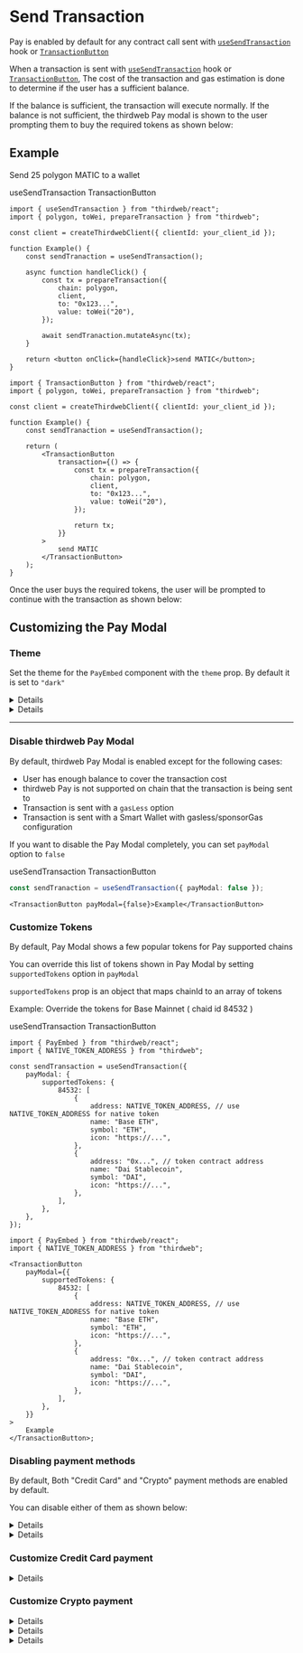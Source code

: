 
# Send Transaction

Pay is enabled by default for any contract call sent with [`useSendTransaction`](/references/typescript/v5/useSendTransaction) hook or [`TransactionButton`](/typescript/v5/react/components/TransactionButton)

When a transaction is sent with [`useSendTransaction`](/references/typescript/v5/useSendTransaction) hook or [`TransactionButton`](/typescript/v5/react/components/TransactionButton), The cost of the transaction and gas estimation is done to determine if the user has a sufficient balance.

If the balance is sufficient, the transaction will execute normally. If the balance is not sufficient, the thirdweb Pay modal is shown to the user prompting them to buy the required tokens as shown below:

<DocImage src={txPayModalImage} />

<div clasName="h-14" />

## Example

Send 25 polygon MATIC to a wallet

<Tabs defaultValue="tab-1">
	<TabsList>
		<TabsTrigger value="tab-1"> useSendTransaction </TabsTrigger>
		<TabsTrigger value="tab-2"> TransactionButton </TabsTrigger>
	</TabsList>

<TabsContent value="tab-1">

```tsx
import { useSendTransaction } from "thirdweb/react";
import { polygon, toWei, prepareTransaction } from "thirdweb";

const client = createThirdwebClient({ clientId: your_client_id });

function Example() {
	const sendTranaction = useSendTransaction();

	async function handleClick() {
		const tx = prepareTransaction({
			chain: polygon,
			client,
			to: "0x123...",
			value: toWei("20"),
		});

		await sendTranaction.mutateAsync(tx);
	}

	return <button onClick={handleClick}>send MATIC</button>;
}
```

 </TabsContent>

<TabsContent value="tab-2">

```tsx
import { TransactionButton } from "thirdweb/react";
import { polygon, toWei, prepareTransaction } from "thirdweb";

const client = createThirdwebClient({ clientId: your_client_id });

function Example() {
	const sendTranaction = useSendTransaction();

	return (
		<TransactionButton
			transaction={() => {
				const tx = prepareTransaction({
					chain: polygon,
					client,
					to: "0x123...",
					value: toWei("20"),
				});

				return tx;
			}}
		>
			send MATIC
		</TransactionButton>
	);
}
```

</TabsContent>
</Tabs>

Once the user buys the required tokens, the user will be prompted to continue with the transaction as shown below:

<DocImage src={txInProgressImage} />

## Customizing the Pay Modal

### Theme

Set the theme for the `PayEmbed` component with the `theme` prop. By default it is set to `"dark"`

<Details summary="dark / light">

#### TransactionButton

```ts
<TransactionButton theme="dark" > Example </TransactionButton>
```

#### useSendTransaction

```tsx
const sendTransaction = useSendTransaction({ payModal: { theme: "dark" } });
```

</Details>

<Details summary="Custom Theme">

You can pass a custom theme object of type [`Theme`](/references/typescript/v5/Theme) to the `theme` prop.

You can also import [`lightTheme`](/references/typescript/v5/lightTheme)
or [`darkTheme`](/references/typescript/v5/darkTheme)
functions to use a default light or dark theme as base and overrides parts of it.

```ts
import { lightTheme } from "thirdweb/react";

const customTheme = lightTheme({
	colors: {
		modalBg: "red",
	},
});
```

#### TransactionButton

```ts
<TransactionButton theme={customTheme} > Example </TransactionButton>
```

#### useSendTransaction

```tsx
const sendTransaction = useSendTransaction({
	payModal: { theme: { customTheme } },
});
```

</Details>

---

### Disable thirdweb Pay Modal

By default, thirdweb Pay Modal is enabled except for the following cases:

- User has enough balance to cover the transaction cost
- thirdweb Pay is not supported on chain that the transaction is being sent to
- Transaction is sent with a `gasLess` option
- Transaction is sent with a Smart Wallet with gasless/sponsorGas configuration

If you want to disable the Pay Modal completely, you can set `payModal` option to `false`

<Tabs defaultValue="tab-1">
	<TabsList>
		<TabsTrigger value="tab-1"> useSendTransaction </TabsTrigger>
		<TabsTrigger value="tab-2"> TransactionButton </TabsTrigger>
	</TabsList>

<TabsContent value="tab-1">

```ts
const sendTranaction = useSendTransaction({ payModal: false });
```

 </TabsContent>

<TabsContent value="tab-2">

```tsx
<TransactionButton payModal={false}>Example</TransactionButton>
```

</TabsContent>

</Tabs>

<div clasName="h-10" />

### Customize Tokens

By default, Pay Modal shows a few popular tokens for Pay supported chains

You can override this list of tokens shown in Pay Modal by setting `supportedTokens` option in `payModal`

`supportedTokens` prop is an object that maps chainId to an array of tokens

Example: Override the tokens for Base Mainnet ( chaid id 84532 )

<Tabs defaultValue="tab-1">
	<TabsList>
		<TabsTrigger value="tab-1"> useSendTransaction </TabsTrigger>
		<TabsTrigger value="tab-2"> TransactionButton </TabsTrigger>
	</TabsList>

<TabsContent value="tab-1">

```tsx
import { PayEmbed } from "thirdweb/react";
import { NATIVE_TOKEN_ADDRESS } from "thirdweb";

const sendTransaction = useSendTransaction({
	payModal: {
		supportedTokens: {
			84532: [
				{
					address: NATIVE_TOKEN_ADDRESS, // use NATIVE_TOKEN_ADDRESS for native token
					name: "Base ETH",
					symbol: "ETH",
					icon: "https://...",
				},
				{
					address: "0x...", // token contract address
					name: "Dai Stablecoin",
					symbol: "DAI",
					icon: "https://...",
				},
			],
		},
	},
});
```

 </TabsContent>

<TabsContent value="tab-2">

```tsx
import { PayEmbed } from "thirdweb/react";
import { NATIVE_TOKEN_ADDRESS } from "thirdweb";

<TransactionButton
	payModal={{
		supportedTokens: {
			84532: [
				{
					address: NATIVE_TOKEN_ADDRESS, // use NATIVE_TOKEN_ADDRESS for native token
					name: "Base ETH",
					symbol: "ETH",
					icon: "https://...",
				},
				{
					address: "0x...", // token contract address
					name: "Dai Stablecoin",
					symbol: "DAI",
					icon: "https://...",
				},
			],
		},
	}}
>
	Example
</TransactionButton>;
```

</TabsContent>

</Tabs>

### Disabling payment methods

By default, Both "Credit Card" and "Crypto" payment methods are enabled by default.

You can disable either of them as shown below:

<Details summary="Disable Crypto payment">
	<CodeTab payModalCode={`{ buyWithCrypto: false }`} />
</Details>

<Details summary="Disable Credit Card payment">
	<CodeTab payModalCode={`{ buyWithFiat: false }`} />
</Details>

### Customize Credit Card payment

<Details summary="Enable Test Mode" >

Test mode allows you to test the credit card payment flow without actually making a payment using a test card.

<CodeTab payModalCode={`{ buyWithFiat: { testMode: true } }`} />

</Details>

### Customize Crypto payment

<Details  summary="Set a ERC-20 token as default token for payment"  >

Example: Set USDC on polygon as default token for crypto payment

<CodeTab
	payModalCode={`\
{
	buyWithCrypto: {
		prefillSource: {
			token: {
				address: "0x3c499c542cEF5E3811e1192ce70d8cC03d5c3359",
				name: "USD Coin",
				symbol: "USDC",
				icon: "...", // optional
			},
			chain: polygon,
		},
	},
}`}
/>

</Details>

<Details  summary="Set a Native token as default token for payment"  >

Example: Set Base Mainnet native token as default source token for crypto payment

<CodeTab
	payModalCode={`{
	buyWithCrypto: {
		prefillSource: {
			chain: base,
		},
	},
}`}
/>

</Details>

<Details  summary="Set a payment token and disable token/chain selection"  >

Example: Set Base Mainnet native token as default source token for crypto payment and disable selecting any other token

<CodeTab
	payModalCode={`{
	buyWithCrypto: {
		prefillSource: {
			chain: base,
		},
		allowEdits: {
			token: false, // disable selecting source token
			chain: false, // disable selecting source chain
		},
	},
}`}
/>

</Details>
